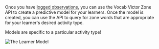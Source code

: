 Once you have [logged observations](/log-observations), you can use the Vocab Victor Zone API to create a predictive model for your learners. Once the model is created, you can use the API to query for zone words that are appropriate for your learner's desired activity type.

<Note>
Models are specific to a particular activity type!
</Note>

![The Learner Model](images/Model2)
